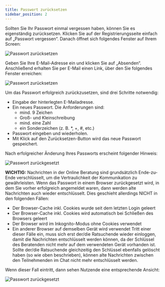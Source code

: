 ```yaml
---
title: Passwort zurücksetzen
sidebar_position: 2
---
```



Sollten Sie Ihr Passwort einmal vergessen haben, können Sie es eigenständig zurücksetzen. Klicken Sie auf der Registrierungsseite einfach auf „Passwort vergessen“. Danach öffnet sich folgendes Fenster auf Ihrem Screen:

![Passwort zurücksetzen](../../../static/img/images-onlineberatung/01_Berater_PasswortZurucksetzen.png)

Geben Sie Ihre E-Mail-Adresse ein und klicken Sie auf „Absenden“. Anschließend erhalten Sie per E-Mail einen Link, über den Sie folgendes Fenster erreichen:

![Passwort zurücksetzen](../../../static/img/images-onlineberatung/01_Berater_PasswortZurucksetzen2.png)

<span>
  Um das Passwort erfolgreich zurückzusetzen, sind drei Schritte notwendig:
</span>

- Eingabe der hinterlegten E-Mailadresse.
- Ein neues Passwort. Die Anforderungen sind:
  - mind. 9 Zeichen
  - Groß- und Kleinschreibung
  - mind. eine Zahl
  - ein Sonderzeichen (z. B. \*, +, #, etc.)
- Passwort eingeben und wiederholen.
- Mit Klick auf den Zurücksetzen-Button wird das neue Passwort gespeichert.

Nach erfolgreicher Änderung Ihres Passworts erscheint folgender Hinweis:

![Passwort zurückgesetzt](../../../static/img/images-onlineberatung/01_Berater_PasswortZurucksetzen_Profil.png)

<span>
  <strong>WICHTIG:</strong> Nachrichten in der Online Beratung sind
  grundsätzlich Ende-zu-Ende verschlüsselt, um die Vertraulichkeit der
  Kommunikation zu gewährleisten. Wenn das Passwort in einem Browser
  zurückgesetzt wird, in dem Sie vorher erfolgreich angemeldet waren, dann
  werden alte Nachrichten auch wieder entschlüsselt. Dies geschieht allerdings
  NICHT in den folgenden Fällen:
</span>

- Der Browser-Cache inkl. Cookies wurde seit dem letzten Login geleert
- Der Browser-Cache inkl. Cookies wird automatisch bei Schließen des Browsers geleert
- Der Browser wird im Inkognito-Modus ohne Cookies verwendet
- Ein anderer Browser auf demselben Gerät wird verwendet
  Tritt einer dieser Fälle ein, muss sich erst der/die Ratsuchende wieder einloggen, damit die Nachrichten entschlüsselt werden können, da der Schlüssel des Beratenden nicht mehr auf dem verwendeten Gerät vorhanden ist. Sollte der/die Ratsuchende gleichzeitig den Schlüssel ebenfalls gelöscht haben (so wie oben beschrieben), können alte Nachrichten zwischen den Teilnehmenden im Chat nicht mehr entschlüsselt werden.

Wenn dieser Fall eintritt, dann sehen Nutzende eine entsprechende Ansicht:

![Passwort zurückgesetzt](../../../static/img/images-onlineberatung/01_Berater_e2e.png)
